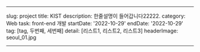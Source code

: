 ---

slug: project
title: KIST
description: 한줄설명이 들어갑니다22222.
category: Web
task: front-end 개발
startDate: '2022-10-29'
endDate: '2022-10-29'
tag: [tag, 두번째, 세번째]
detail: [리스트1, 리스트2, 리스트3]
headerImage: seoul_01.jpg

---